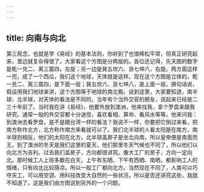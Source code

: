 ```yaml
---
---
---
```

title: 向南与向北
---




第三观念，也就是学《易经》的基本法则，你听到了也很稀松平常，但真正研究起来，里边就复杂得很了。大家看这个方图是分两层的。各位还记得，先天图的数字是乾一兑二、离三震四，左旋；另一边是巽五坎六、艮七坤八，右旋。两方面这样一兜，成了一个西瓜，我们这个地球，天体就是这样。现在这个方图是立体的，乾一兑二、离三震四，是下面一层；巽五坎六、艮七坤八，是上面一层。换句话说，假设用我们地球来讲，这个方图等于地球的南北极。说到这里，大家要知道，南半球、北半球，对天体的看法是不同的。当年有个当外交官的朋友，说起来已经是二三十年前了。当时我在讲《易经》，他要外放到澳洲，他来找我，拿个罗盘来跟我研究。通常一般的外交官都十分迷信，喜欢看相、算命、看风水等等。他来问我：到澳洲去看罗盘，是不是跟台湾一样的看法？我说不一样，你要把它倒过来看，把南方称作北方，北方称作南方来看就可以了。我们北半球的人看太阳是在南方，南半球则相反，他们的太阳在北方，北半球盖房子是坐北向南，所以皇帝便是南面而王。到了澳洲的冬天是我们这里的夏天，他们那里冬天气候也不同了，所以他们以向北方为吉利。过去我们盖房子，方向都很讲究。像大工厂的房子，方向一定向北。那时候工人上班多数在白天，上午有东晒、下午有西晒、南晒，都影响工人的情绪，只有向北比较荫凉，所以一般工厂都向北方。当然现在不同了，人类可以巧夺天工，可以用空调、用科技改变大自然的一些状况，所以是否还讲究这些，我就不知道了。这是我们由方图说到另外的一个问题。